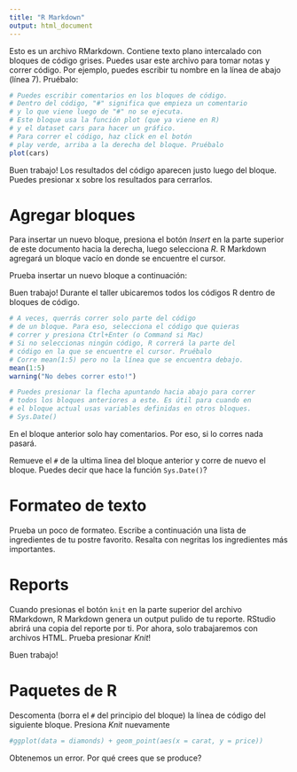```yaml
---
title: "R Markdown"
output: html_document
---
```


Esto es un archivo RMarkdown. Contiene texto plano intercalado con bloques de código grises. Puedes usar este archivo para tomar notas y correr código. Por ejemplo, puedes escribir tu nombre en la línea de abajo (línea 7). Pruébalo:


```r
# Puedes escribir comentarios en los bloques de código.
# Dentro del código, "#" significa que empieza un comentario
# y lo que viene luego de "#" no se ejecuta. 
# Este bloque usa la función plot (que ya viene en R)
# y el dataset cars para hacer un gráfico.
# Para correr el código, haz click en el botón
# play verde, arriba a la derecha del bloque. Pruébalo
plot(cars)
```

Buen trabajo! Los resultados del código aparecen justo luego del bloque. Puedes presionar x sobre los resultados para cerrarlos.

# Agregar bloques

Para insertar un nuevo bloque, presiona el botón *Insert* en la parte superior de este documento hacia la derecha, luego selecciona *R*. R Markdown agregará un bloque vacío en donde se encuentre el cursor.

Prueba insertar un nuevo bloque a continuación:


Buen trabajo! Durante el taller ubicaremos todos los códigos R dentro de bloques de código.

```r
# A veces, querrás correr solo parte del código 
# de un bloque. Para eso, selecciona el código que quieras 
# correr y presiona Ctrl+Enter (o Command si Mac)
# Si no seleccionas ningún código, R correrá la parte del
# código en la que se encuentre el cursor. Pruébalo
# Corre mean(1:5) pero no la línea que se encuentra debajo.
mean(1:5)
warning("No debes correr esto!")
```

```r
# Puedes presionar la flecha apuntando hacia abajo para correr 
# todos los bloques anteriores a este. Es útil para cuando en 
# el bloque actual usas variables definidas en otros bloques.
# Sys.Date()
```

En el bloque anterior solo hay comentarios. Por eso, si lo corres nada pasará. 

Remueve el `#` de la ultima linea del bloque anterior y corre de nuevo el bloque. Puedes decir que hace la función `Sys.Date()`?

# Formateo de texto

Prueba un poco de formateo. Escribe a continuación una lista de ingredientes de tu postre favorito. Resalta con negritas los ingredientes más importantes.

# Reports

Cuando presionas el botón `knit` en la parte superior del archivo RMarkdown, R Markdown genera un output pulido de tu reporte. RStudio abrirá una copia del reporte por ti. Por ahora, solo trabajaremos con archivos HTML. Prueba presionar *Knit*!

Buen trabajo!

# Paquetes de R 

Descomenta (borra el `#` del principio del bloque) la línea de código del siguiente bloque. Presiona *Knit* nuevamente

```r
#ggplot(data = diamonds) + geom_point(aes(x = carat, y = price))
```

Obtenemos un error. Por qué crees que se produce?